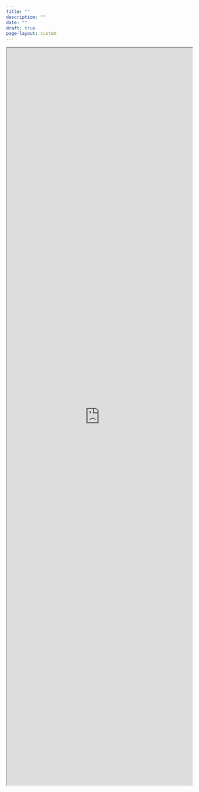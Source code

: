 ```yaml
---
title: ""
description: ""
date: ""
draft: true
page-layout: custom
---
```


```{=html}

<div class="pdb-web-app">
    <iframe width="100%" height="2000" src="https://petebrown.shinyapps.io/seasons/" title="Season Progress Tracker, 1921-"></iframe>
</div>
```
